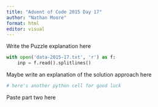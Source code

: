 ```yaml
---
title: "Advent of Code 2015 Day 17"
author: "Nathan Moore"
format: html
editor: visual
---
```


Write the Puzzle explanation here

```python

with open('data-2015-17.txt', 'r') as f:
    inp = f.read().splitlines()

```

Maybe write an explanation of the solution approach here

```python
# here's another python cell for good luck

```

Paste part two here
